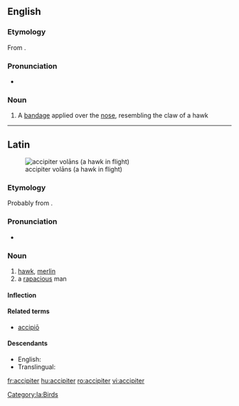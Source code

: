 {{also|Accipiter}}
==English==

===Etymology===
From {{etyl|la}} {{term|accipiter|lang=la}}.

===Pronunciation===
* {{IPA|/ækˈsɪpɪtə/}}

===Noun===
{{en-noun}}

# {{surgery}} A [[bandage]] applied over the [[nose]], resembling the claw of a hawk

----

==Latin==
[[File:Accipiter nisus -in flight-8-4c.jpg|thumb|accipiter volāns (a hawk in flight)]]

===Etymology===
Probably from {{term|accipio|accipiō|take, seize|lang=la}}.

===Pronunciation===
* {{a|Classical}} {{IPA|/akˈki.pi.ter/|lang=la}}

===Noun===
{{la-noun|accipiter|accipitris|accipitris|m|third}}

# [[hawk]], [[merlin]]
# a [[rapacious]] man

====Inflection====
{{la-decl-3rd|accipiter|accipiter|accipitr}}

====Related terms====
* [[accipio|accipiō]]

====Descendants====
* English: {{l|en|accipiter}}
* Translingual: {{l|mul|Accipiter}}

[[Category:la:Birds]]

[[fr:accipiter]]
[[hu:accipiter]]
[[ro:accipiter]]
[[vi:accipiter]]
